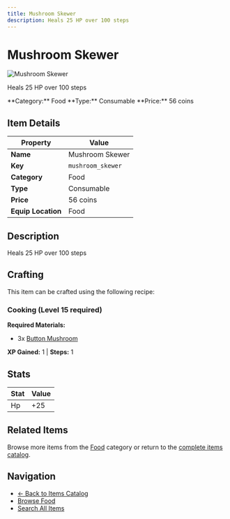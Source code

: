 ```yaml
---
title: Mushroom Skewer
description: Heals 25 HP over 100 steps
---
```


# Mushroom Skewer

<div className="flex items-start gap-6 mb-8">
  <div className="flex-shrink-0">
    <img src="/assets/resources/cooking/mushroom_skewer.png" alt="Mushroom Skewer" className="w-24 h-24 border rounded-lg" />
  </div>
  <div className="flex-1">
    <div className="space-y-2">
      <p className="text-lg text-muted-foreground">Heals 25 HP over 100 steps</p>
      <div className="flex flex-wrap gap-4 text-sm">
        <span className="px-2 py-1 bg-blue-100 dark:bg-blue-900 rounded-md">
          **Category:** Food
        </span>
        <span className="px-2 py-1 bg-green-100 dark:bg-green-900 rounded-md">
          **Type:** Consumable
        </span>
        <span className="px-2 py-1 bg-yellow-100 dark:bg-yellow-900 rounded-md">
          **Price:** 56 coins
        </span>
      </div>
    </div>
  </div>
</div>

## Item Details

| Property | Value |
|----------|-------|
| **Name** | Mushroom Skewer |
| **Key** | `mushroom_skewer` |
| **Category** | Food |
| **Type** | Consumable |
| **Price** | 56 coins |
| **Equip Location** | Food |

## Description

Heals 25 HP over 100 steps


## Crafting

This item can be crafted using the following recipe:

### Cooking (Level 15 required)

**Required Materials:**
- 3x [Button Mushroom](/docs/resources/individual/button_mushroom)

**XP Gained:** 1 | **Steps:** 1

## Stats

| Stat | Value |
|------|-------|
| Hp | +25 |


## Related Items

Browse more items from the [Food](/docs/items#food) category or return to the [complete items catalog](/docs/items).

## Navigation

- [← Back to Items Catalog](/docs/items)
- [Browse Food](/docs/items#food)
- [Search All Items](/search)
